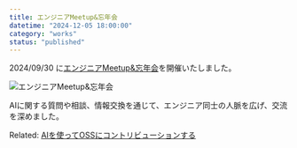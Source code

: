 ```yaml
---
title: エンジニアMeetup&忘年会
datetime: "2024-12-05 18:00:00"
category: "works"
status: "published"
---
```


2024/09/30 に[エンジニアMeetup&忘年会](https://techplay.jp/event/961676)を開催いたしました。

<img src="https://s3.techplay.jp/tp-images/event/e882023560f13dc0e2a69c3a8f0698fb91867ea2.png?w=1200" alt="エンジニアMeetup&忘年会" />

AIに関する質問や相談、情報交換を通じて、エンジニア同士の人脈を広げ、交流を深めました。

Related: [AIを使ってOSSにコントリビューションする](/008-use-mcp)
